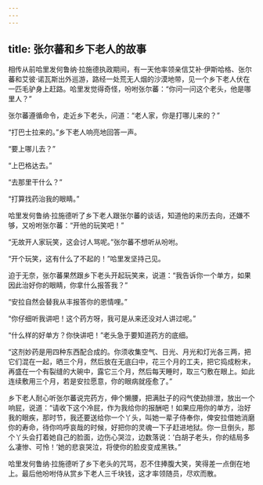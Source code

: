 ```yaml
---
---
---
```

title: 张尔蕃和乡下老人的故事
---




相传从前哈里发何鲁纳·拉施德执政期间，有一天他率领亲信艾补·伊斯哈格、张尔蕃和艾彼·诺瓦斯出外巡游，路经一处荒无人烟的沙漠地带，见一个乡下老人伏在一匹毛驴身上赶路。哈里发觉得奇怪，吩咐张尔蕃：“你问一问这个老头，他是哪里人？”

张尔蕃遵循命令，走近乡下老头，问道：“老人家，你是打哪儿来的？”

“打巴士拉来的。”乡下老人响亮地回答一声。

“要上哪儿去？”

“上巴格达去。”

“去那里干什么？”

“打算找药治我的眼睛。”

哈里发何鲁纳·拉施德听了乡下老人跟张尔蕃的谈话，知道他的来历去向，还嫌不够，又吩咐张尔蕃：“开他的玩笑吧！”

“无故开人家玩笑，这会讨人骂呢。”张尔蕃不想听从吩咐。

“开个玩笑，这有什么了不起的！”哈里发坚持己见。

迫于无奈，张尔蕃果然跟乡下老头开起玩笑来，说道：“我告诉你一个单方，如果因此治好你的眼睛，你拿什么报答我？”

“安拉自然会替我从丰报答你的恩情哩。”

“你仔细听我讲吧！这个药方呀，我可是从来还没对人讲过呢。”

“什么样的好单方？你快讲吧！”老头急于要知道药方的底细。

“这剂妙药是用四种东西配合成的。你须收集空气、日光、月光和灯光各三两，把它们混在一起，晒三个月，然后放在无底臼中，花三个月的工夫，把它捣成粉末，再盛在一个有裂缝的大碗中，露它三个月，然后每天睡时，取三勺敷在眼上。如此连续敷用三个月，若是安拉愿意，你的眼病就痊愈了。”

乡下老人耐心听张尔蕃说完药方，伸个懒腰，把满肚子的闷气使劲排泄，放出一个响屁，说道：“请收下这个冷屁，作为我给你的报酬吧！如果应用你的单方，治好我的眼疾，那时节，我还要送给你一个丫头，叫她一辈子侍奉你，俾安拉借她消磨你的寿命，待你呜呼哀哉的时候，好把你的灵魂一下子赶进地狱。你一旦倒头，那个丫头会打着她自己的脸面，边伤心哭泣，边数落说：‘白胡子老头，你的结局多么凄惨、可怜！’她的悲哀哭泣，将使你的脸皮变成黑铁。”

哈里发何鲁纳·拉施德听了乡下老头的咒骂，忍不住捧腹大笑，笑得差一点倒在地上。最后他吩咐侍从赏乡下老人三千块钱，这才率领随员，尽欢而散。